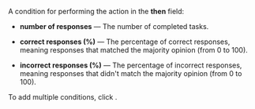 A condition for performing the action in the **then** field:

- **number of responses** — The number of completed tasks.

- **correct responses (%)** — The percentage of correct responses, meaning responses that matched the majority opinion (from 0 to 100).

- **incorrect responses (%)** — The percentage of incorrect responses, meaning responses that didn't match the majority opinion (from 0 to 100).

To add multiple conditions, click <img src="https://tlk-infra-front.azureedge.net/portal-static/uploaded/images/1675425170178/1675425170178_original_svg.svg" alt="" />.